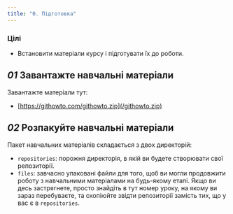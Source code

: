 ```yaml
---
title: "0. Підготовка"
---
```


### Цілі

- Встановити матеріали курсу і підготувати їх до роботи.

## _01_ Завантажте навчальні матеріали

Завантажте матеріали тут:

- [https://githowto.com/githowto.zip](/githowto.zip)

## _02_ Розпакуйте навчальні матеріали

Пакет навчальних матеріалів складається з двох директорій:

- `repositories`: порожня директорія, в якій ви будете створювати свої репозиторії.
- `files`: завчасно упаковані файли для того, щоб ви могли продовжити роботу з навчальними матеріалами на будь-якому етапі. Якщо ви десь застрягнете, просто знайдіть в тут номер уроку, на якому ви зараз перебуваєте, та скопіюйте звідти репозиторії замість тих, що у вас є в `repositories`.